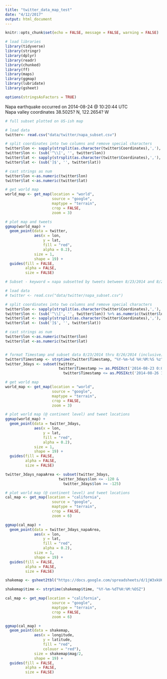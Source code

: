 ```yaml
---
title: "twitter_data_map_test"
date: "4/12/2017"
output: html_document
---
```


```r
knitr::opts_chunk$set(echo = FALSE, message = FALSE, warning = FALSE)

# load libraries
library(tidyverse)
library(stringr)
library(dplyr)
library(readr)
library(chunked)
library(ff)
library(maps)
library(ggmap)
library(lubridate)
library(gsheet)

options(stringsAsFactors = TRUE)
```

Napa earthquake occurred on 2014-08-24 @ 10:20:44 UTC  
Napa valley coordinates 38.5025? N, 122.2654? W



```r
# full subset plotted on US-ish map

# load data
twitter<- read.csv("data/twitter/napa_subset.csv")

# split coordinates into two columns and remove special characters
twitter$lon <- sapply(strsplit(as.character(twitter$Coordinates),','), "[", 1)
twitter$lon <- (sub('^\\[', '', twitter$lon))
twitter$lat <- sapply(strsplit(as.character(twitter$Coordinates),','), "[", 2)
twitter$lat <- (sub(']$', '', twitter$lat))

# cast strings as num
twitter$lon <-as.numeric(twitter$lon)
twitter$lat <-as.numeric(twitter$lat)

# get world map
world_map <- get_map(location = "world", 
                     source = "google",
                     maptype = "terrain", 
                     crop = FALSE,
                     zoom = 3)

# plot map and tweets
ggmap(world_map) +
  geom_point(data = twitter, 
             aes(x = lon, 
                 y = lat,
                 fill = "red",
                 alpha = 0.2),
             size = 1, 
             shape = 19) +
  guides(fill = FALSE, 
         alpha = FALSE, 
         size = FALSE)
```




```r

# Subset - keyword = napa subsetted by tweets between 8/23/2014 and 8/26/2014

# load data
# twitter <- read.csv("data/twitter/napa_subset.csv")

# split coordinates into two columns and remove special characters
twitter$lon <- sapply(strsplit(as.character(twitter$Coordinates),','), "[", 1) 
twitter$lon <- (sub('^\\[', '', twitter$lon)) %>% as.numeric(twitter$lon)
twitter$lat <- sapply(strsplit(as.character(twitter$Coordinates),','), "[", 2)
twitter$lat <- (sub(']$', '', twitter$lat))

# cast strings as num
twitter$lon <-as.numeric(twitter$lon)
twitter$lat <-as.numeric(twitter$lat)


# format Timestamp and subset data 8/23/2014 thru 8/26/2014 (inclusive)
twitter$Timestamp <- strptime(twitter$Timestamp, "%Y-%m-%d %H:%M:%S %z")
twitter_3days <- subset(twitter, 
                        twitter$Timestamp >= as.POSIXct('2014-08-23 0:00:00') &
                          twitter$Timestamp <= as.POSIXct('2014-08-26 12:59:59') )

# get world map
world_map <- get_map(location = "world", 
                     source = "google",
                     maptype = "terrain", 
                     crop = FALSE,
                     zoom = 3)

# plot world map (@ continent level) and tweet locations
ggmap(world_map) +
  geom_point(data = twitter_3days, 
             aes(x = lon, 
                 y = lat,
                 fill = "red",
                 alpha = 0.2),
             size = 1, 
             shape = 19) +
  guides(fill = FALSE, 
         alpha = FALSE, 
         size = FALSE)
```


```r

twitter_3days_napaArea <- subset(twitter_3days, 
                        twitter_3days$lon <= -120 &
                          twitter_3days$lon >= -125)

# plot world map (@ continent level) and tweet locations
cal_map <- get_map(location = "california", 
                     source = "google",
                     maptype = "terrain", 
                     crop = FALSE,
                     zoom = 6)

ggmap(cal_map) +
  geom_point(data = twitter_3days_napaArea, 
             aes(x = lon, 
                 y = lat,
                 fill = "red",
                 alpha = 0.2),
             size = 1, 
             shape = 19) +
  guides(fill = FALSE, 
         alpha = FALSE, 
         size = FALSE)

```

```r
shakemap <- gsheet2tbl("https://docs.google.com/spreadsheets/d/1jW3xkU6ck0-wMFbo34pynf82TWkiXpX53vBe9-J_vEc/edit?usp=sharing")

shakemap$time <- strptime(shakemap$time, "%Y-%m-%dT%H:%M:%OSZ")

cal_map <- get_map(location = "california", 
                     source = "google",
                     maptype = "terrain", 
                     crop = FALSE,
                     zoom = 6)

ggmap(cal_map) +
  geom_point(data = shakemap, 
             aes(x = longitude, 
                 y = latitude,
                 fill = "red",
                 colouor = "red"),
             size = shakemap$mag/2, 
             shape = 19) +
  guides(fill = FALSE, 
         alpha = FALSE, 
         size = FALSE)

```